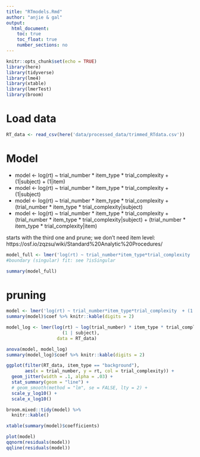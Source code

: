 ```yaml
---
title: "RTmodels.Rmd"
author: "anjie & gal"
output: 
  html_document:
    toc: true
    toc_float: true
    number_sections: no
---
```


```r
knitr::opts_chunk$set(echo = TRUE)
library(here)
library(tidyverse)
library(lme4)
library(xtable)
library(lmerTest)
library(broom)

```

# Load data
```r
RT_data <- read_csv(here('data/processed_data/trimmed_RTdata.csv'))
```

# Model 

- model <- log(rt) ~ trial_number * item_type * trial_complexity + (1|subject) + (1|item)
- model <- log(rt) ~ trial_number * item_type * trial_complexity + (1|subject)
- model <- log(rt) ~ trial_number * item_type * trial_complexity + (trial_number * item_type * trial_complexity|subject)
- model <- log(rt) ~ trial_number * item_type * trial_complexity + (trial_number * item_type * trial_complexity|subject) +  (trial_number * item_type * trial_complexity|item)


starts with the third one and prune; we don't need item level: https://osf.io/zqzsu/wiki/Standard%20Analytic%20Procedures/

```r
model_full <- lmer('log(rt) ~ trial_number*item_type*trial_complexity  + (trial_complexity*item_type*trial_number|subject)', data=RT_data, REML=FALSE)
#boundary (singular) fit: see ?isSingular
```

```r
summary(model_full)
```

# pruning
```r
model <- lmer('log(rt) ~ trial_number*item_type*trial_complexity  + (1|subject)', data=RT_data, REML=FALSE)
summary(model)$coef %>% knitr::kable(digits = 2)
```
```r
model_log <- lmer(log(rt) ~ log(trial_number) * item_type * trial_complexity + 
                     (1 | subject), 
                   data = RT_data)

anova(model, model_log)
summary(model_log)$coef %>% knitr::kable(digits = 2)
```

```r
ggplot(filter(RT_data, item_type == "background"), 
       aes(x = trial_number, y = rt, col = trial_complexity)) + 
  geom_jitter(width = .1, alpha = .03) +
  stat_summary(geom = "line") +
  # geom_smooth(method = "lm", se = FALSE, lty = 2) + 
  scale_y_log10() + 
  scale_x_log10()
```












```r
broom.mixed::tidy(model) %>% 
  knitr::kable()
```

```r
xtable(summary(model)$coefficients)

plot(model)
qqnorm(residuals(model))
qqline(residuals(model))

```

